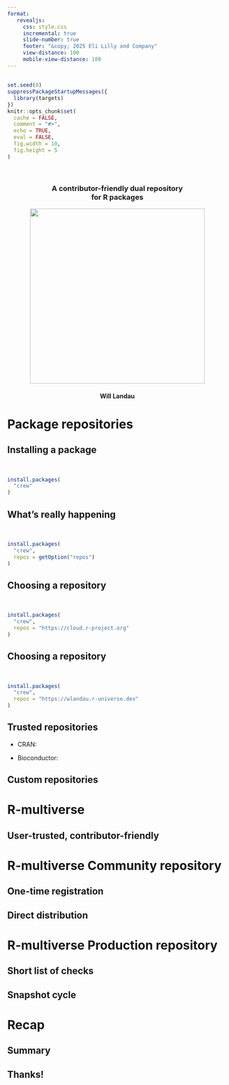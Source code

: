 ```yaml
---
format:
   revealjs:
     css: style.css
     incremental: true
     slide-number: true
     footer: "&copy; 2025 Eli Lilly and Company"
     view-distance: 100
     mobile-view-distance: 100
---
```


##

```r
set.seed(0)
suppressPackageStartupMessages({
  library(targets)
})
knitr::opts_chunk$set(
  cache = FALSE,
  comment = "#>",
  echo = TRUE,
  eval = FALSE,
  fig.width = 10, 
  fig.height = 5
)
```

<style>
.reveal .tiny {
  display: inline-block;
  font-size: 0.5em;
  line-height: 1.0em;
  vertical-align: top;
}
.reveal .medium {
  display: inline-block;
  font-size: 0.75em;
  line-height: 1.5em;
  vertical-align: top;
}
</style>

<center>
<br>
<h3>A contributor-friendly dual repository<br>for R packages</h3>
<img src="./images/R-multiverse.png" height="400px">
<br>
<h4>Will Landau</h4>
</center>

# Package repositories

## Installing a package {.huge}

<br>

```r
install.packages(
  "crew"
)
```

## What's really happening {.huge}

<br>

```r
install.packages(
  "crew",
  repos = getOption("repos")
)
```

## Choosing a repository {.huge}

<br>

```r
install.packages(
  "crew",
  repos = "https://cloud.r-project.org"
)
```

## Choosing a repository {.huge}

<br>

```r
install.packages(
  "crew",
  repos = "https://wlandau.r-universe.dev"
)
```

## Trusted repositories {.huge}

* CRAN: 

* Bioconductor:

## Custom repositories



# R-multiverse

## User-trusted, contributor-friendly

# R-multiverse Community repository

## One-time registration

## Direct distribution

# R-multiverse Production repository

## Short list of checks

## Snapshot cycle

# Recap

## Summary

## Thanks!
